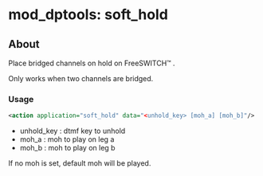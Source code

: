 
# mod_dptools: soft_hold 

 

## About

Place bridged channels on hold on FreeSWITCH™ .

Only works when two channels are bridged.

### Usage

```xml
<action application="soft_hold" data="<unhold_key> [moh_a] [moh_b]"/>
```

* unhold\_key : dtmf key to unhold
* moh\_a : moh to play on leg a
* moh\_b : moh to play on leg b

If no moh is set, default moh will be played.


